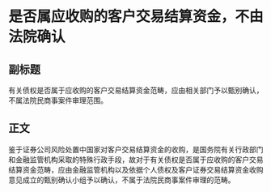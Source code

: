 # 是否属应收购的客户交易结算资金，不由法院确认
## 副标题
有关债权是否属于应收购的客户交易结算资金范畴，应由相关部门予以甄别确认，不属法院民商事案件审理范围。
## 正文
鉴于证券公司风险处置中国家对客户交易结算资金的收购，是国务院有关行政部门和金融监管机构采取的特殊行政手段，故对于有关债权是否属于应收购的客户交易结算资金范畴，应由金融监管机构以及依据个人债权及客户证券交易结算资金收购意见成立的甄别确认小组予以确认，不属于法院民商事案件审理的范畴。